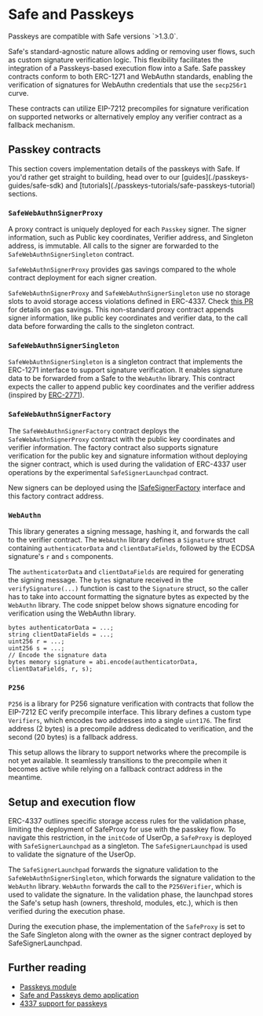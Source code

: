
# Safe and Passkeys

<Callout type="info" emoji="ℹ️">
  Passkeys are compatible with Safe versions `>1.3.0`.
</Callout>

Safe's standard-agnostic nature allows adding or removing user flows, such as custom signature verification logic. This flexibility facilitates the integration of a Passkeys-based execution flow into a Safe. Safe passkey contracts conform to both ERC-1271 and WebAuthn standards, enabling the verification of signatures for WebAuthn credentials that use the `secp256r1` curve. 

These contracts can utilize EIP-7212 precompiles for signature verification on supported networks or alternatively employ any verifier contract as a fallback mechanism.

## Passkey contracts

<Callout type="info" emoji="ℹ️">
  This section covers implementation details of the passkeys with Safe. If you'd rather get straight to building, head over to our [guides](./passkeys-guides/safe-sdk) and [tutorials](./passkeys-tutorials/safe-passkeys-tutorial) sections.
</Callout>

### `SafeWebAuthnSignerProxy`

A proxy contract is uniquely deployed for each `Passkey` signer. The signer information, such as Public key coordinates, Verifier address, and Singleton address, is immutable. All calls to the signer are forwarded to the `SafeWebAuthnSignerSingleton` contract.

`SafeWebAuthnSignerProxy` provides gas savings compared to the whole contract deployment for each signer creation. 

`SafeWebAuthnSignerProxy` and `SafeWebAuthnSignerSingleton` use no storage slots to avoid storage access violations defined in ERC-4337. Check [this PR](https://github.com/safe-global/safe-modules/pull/370) for details on gas savings. This non-standard proxy contract appends signer information, like public key coordinates and verifier data, to the call data before forwarding the calls to the singleton contract.

### `SafeWebAuthnSignerSingleton`

`SafeWebAuthnSignerSingleton` is a singleton contract that implements the ERC-1271 interface to support signature verification. It enables signature data to be forwarded from a Safe to the `WebAuthn` library. This contract expects the caller to append public key coordinates and the verifier address (inspired by [ERC-2771](https://eips.ethereum.org/EIPS/eip-2771)).

### `SafeWebAuthnSignerFactory`

The `SafeWebAuthnSignerFactory` contract deploys the `SafeWebAuthnSignerProxy` contract with the public key coordinates and verifier information. The factory contract also supports signature verification for the public key and signature information without deploying the signer contract, which is used during the validation of ERC-4337 user operations by the experimental `SafeSignerLaunchpad` contract. 

New signers can be deployed using the [ISafeSignerFactory](https://github.com/safe-global/safe-modules/blob/466a9b8ef169003c5df856c6ecd295e6ecb9e99d/modules/passkey/contracts/interfaces/ISafeSignerFactory.sol) interface and this factory contract address.

### `WebAuthn`

This library generates a signing message, hashing it, and forwards the call to the verifier contract. The `WebAuthn` library defines a `Signature` struct containing `authenticatorData` and `clientDataFields`, followed by the ECDSA signature's `r` and `s` components. 

The `authenticatorData` and `clientDataFields` are required for generating the signing message. The `bytes` signature received in the `verifySignature(...)` function is cast to the `Signature` struct, so the caller has to take into account formatting the signature bytes as expected by the `WebAuthn` library.
The code snippet below shows signature encoding for verification using the WebAuthn library.

```
bytes authenticatorData = ...;
string clientDataFields = ...;
uint256 r = ...;
uint256 s = ...;
// Encode the signature data
bytes memory signature = abi.encode(authenticatorData, clientDataFields, r, s);
```

### `P256`

`P256` is a library for P256 signature verification with contracts that follow the EIP-7212 EC verify precompile interface. This library defines a custom type `Verifiers`, which encodes two addresses into a single `uint176`. The first address (2 bytes) is a precompile address dedicated to verification, and the second (20 bytes) is a fallback address. 

This setup allows the library to support networks where the precompile is not yet available. It seamlessly transitions to the precompile when it becomes active while relying on a fallback contract address in the meantime.

## Setup and execution flow

ERC-4337 outlines specific storage access rules for the validation phase, limiting the deployment of SafeProxy for use with the passkey flow. To navigate this restriction, in the `initCode` of UserOp, a `SafeProxy` is deployed with `SafeSignerLaunchpad` as a singleton. The `SafeSignerLaunchpad` is used to validate the signature of the UserOp. 

The `SafeSignerLaunchpad` forwards the signature validation to the `SafeWebAuthnSignerSingleton`, which forwards the signature validation to the `WebAuthn` library. `WebAuthn` forwards the call to the `P256Verifier`, which is used to validate the signature. In the validation phase, the launchpad stores the Safe's setup hash (owners, threshold, modules, etc.), which is then verified during the execution phase.

During the execution phase, the implementation of the `SafeProxy` is set to the Safe Singleton along with the owner as the signer contract deployed by SafeSignerLaunchpad.


## Further reading

- [Passkeys module](https://github.com/safe-global/safe-modules/blob/466a9b8ef169003c5df856c6ecd295e6ecb9e99d/modules/passkey/README.md)
- [Safe and Passkeys demo application](https://github.com/safe-global/safe-modules/tree/main/examples/4337-passkeys)
- [4337 support for passkeys](https://github.com/safe-global/safe-modules/blob/fca988e3c40b6d759e2dbce2b88c96cd57be3ebd/modules/passkey/contracts/4337/experimental/README.md)